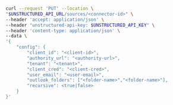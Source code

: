 ```bash REST (Change)
curl --request 'PUT' --location \
"$UNSTRUCTURED_API_URL/sources/<connector-id>" \
--header 'accept: application/json' \
--header "unstructured-api-key: $UNSTRUCTURED_API_KEY" \
--header 'content-type: application/json' \
--data \
'{
    "config": {
        "client_id": "<client-id>",
        "authority_url": "<authority-url>",
        "tenant": "<tenant>",
        "client_cred": "<client-cred>",
        "user_email": "<user-email>",
        "outlook_folders": ["<folder-name>","<folder-name>"],
        "recursive": <true|false>
    }
}'
```